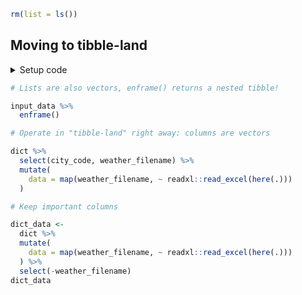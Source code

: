 ```r
rm(list = ls())
```


## Moving to tibble-land

<details><summary>Setup code</summary>
```r
### Moving to tibble-land

```
```r
library(tidyverse)
library(here)

dict <- readxl::read_excel(here("data/cities.xlsx"))

input_data <-
  dict %>%
  select(city_code, weather_filename) %>%
  deframe() %>%
  map(~ readxl::read_excel(here(.)))
```
</details>


```r
# Lists are also vectors, enframe() returns a nested tibble!
```
```r
input_data %>%
  enframe()
```


```r
# Operate in "tibble-land" right away: columns are vectors
```
```r
dict %>%
  select(city_code, weather_filename) %>%
  mutate(
    data = map(weather_filename, ~ readxl::read_excel(here(.)))
  )
```


```r
# Keep important columns
```
```r
dict_data <-
  dict %>%
  mutate(
    data = map(weather_filename, ~ readxl::read_excel(here(.)))
  ) %>%
  select(-weather_filename)
dict_data
```
